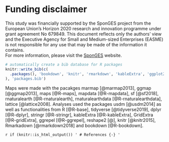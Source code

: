 # Funding disclaimer
This study was financially supported by the SponGES project from the European Union’s Horizon 2020 research and innovation programme under grant agreement No 679849. This document reflects only the authors’ view and the Executive Agency for Small and Medium-sized Enterprises (EASME) is not responsible for any use that may be made of the information it contains.    
For more information, please visit the [SponGES](www.deepseasponges.org) website.

```r
# automatically create a bib database for R packages
knitr::write_bib(c(
  .packages(), 'bookdown', 'knitr', 'rmarkdown', 'kableExtra', 'ggplot2', 'ggmap', 'maps', 'mapdata', 'marmap', 'ggrepel', 'lattice', 'sf', 'rnaturalearth', 'rnaturalearthdata', 'vegan', 'xcms', 'ropls', 'tidyverse', 'stringr'
), 'packages.bib')
```

Maps were made with the pacakges marmap [@marmap2013], ggmap [@ggmap2013], maps [@R-maps], mapdata [@R-mapdata], sf [@sf2018], rnaturalearth [@R-rnaturalearth], rnaturalearthdata [@R-rnaturalearthdata], lattice [@lattice2008].
Analyses used the packages usdm [@usdm2014] as well as functionalities from R [@R-base], tidyverse [@tidyverse2019], dplyr [@R-dplyr], stringr [@R-stringr], kableExtra [@R-kableExtra], GridExtra [@R-gridExtra], ggrepel [@R-ggrepel], reshape2 [@], knitr [@knitr2015], Rmarkadown [@rmarkdown2018] and bookdown [@R-bookdown].


`r if (knitr::is_html_output()) '
# References {-}
'`